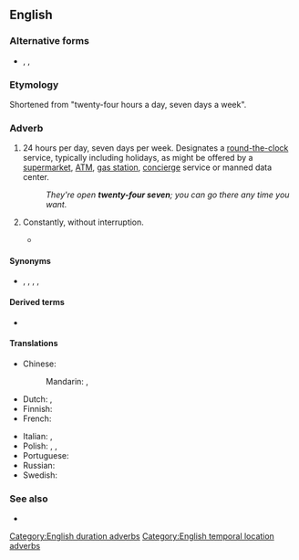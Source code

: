 {{also|twenty-four/seven}}
==English==

===Alternative forms===
* {{l|en|24/7}}, {{l|en|24-7}}, {{l|en|twenty-four/seven}}

===Etymology===
Shortened from "twenty-four hours a day, seven days a week".

===Adverb===
{{en-adv|-}}

# 24 hours per day, seven days per week. Designates a [[round the clock|round-the-clock]] service, typically including holidays, as might be offered by a [[supermarket]], [[ATM]], [[gas station]], [[concierge]] service or manned data center.
#: ''They're open '''twenty-four seven'''; you can go there any time you want.''
# {{lb|en|colloquial}} Constantly, without interruption.
#* {{quote-song|en|year=2000|title=[[w:Stan (song)|Stan]]|composer=[[w:Eminem|Eminem]]|album=[[w:The Marshall Mathers LP|The Marshall Mathers LP]]|passage=My girlfriend's jealous 'cause I talk about you '''twenty-four seven'''}}

====Synonyms====
* {{l|en|all the time}}, {{l|en|constantly}}, {{l|en|continuously}}, {{l|en|non-stop}}, {{l|en|twenty-four hours a day}}

====Derived terms====
* {{l|en|twenty-five/eight}} {{qualifier|colloquial}}

====Translations====
{{trans-top|constantly}}
* Chinese:
*: Mandarin: {{t|cmn|[[一週]]7[[天]]，[[每天]]24[[小時]]}}, {{t|cmn|[[一周]]7[[天]]，[[每天]]24[[小时]]|tr=yīzhōu qī tiān, měitiān èrshísì xiǎoshí}}
* Dutch: {{t|nl|vierentwintig uur op vierentwintig}}, {{t|nl|zeven dagen op zeven}}
* Finnish: {{t|fi|[[kaksikymmentäneljä]] [[seitsemän]]}}
* French: {{t|fr|vingt-quatre heures sur vingt-quarte, sept jours sur sept}}
{{trans-mid}}
* Italian: {{t|it|tutti i giorni 24 ore su 24}}, {{t|it|tutti i giorni ventiquatt'ore su ventiquattro}}
* Polish: {{t|pl|dwadzieścia cztery na dobę}}, {{t|pl|dwadzieścia cztery godziny na dobę}}, {{t|pl|siedem dni w tygodniu}}
* Portuguese: {{t|pt|todo dia, o dia todo}}
* Russian: {{t|ru|два́дцать четы́ре часа́ в су́тки, семь дней в неде́лю}}
* Swedish: {{t+|sv|dygnet runt}}
{{trans-bottom}}

===See also===
* {{l|en|around the clock}}

[[Category:English duration adverbs]]
[[Category:English temporal location adverbs]]